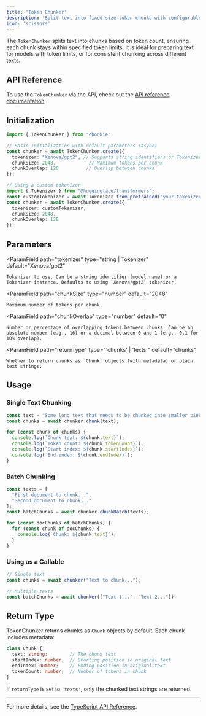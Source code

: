 ```yaml
---
title: 'Token Chunker'
description: 'Split text into fixed-size token chunks with configurable overlap'
icon: 'scissors'
---
```


The `TokenChunker` splits text into chunks based on token count, ensuring each chunk stays within specified token limits. It is ideal for preparing text for models with token limits, or for consistent chunking across different texts.

## API Reference

To use the `TokenChunker` via the API, check out the [API reference documentation](../../api-reference/token-chunker).

## Initialization

```ts
import { TokenChunker } from "chonkie";

// Basic initialization with default parameters (async)
const chunker = await TokenChunker.create({
  tokenizer: "Xenova/gpt2", // Supports string identifiers or Tokenizer instance
  chunkSize: 2048,            // Maximum tokens per chunk
  chunkOverlap: 128          // Overlap between chunks
});

// Using a custom tokenizer
import { Tokenizer } from "@huggingface/transformers";
const customTokenizer = await Tokenizer.from_pretrained("your-tokenizer");
const chunker = await TokenChunker.create({
  tokenizer: customTokenizer,
  chunkSize: 2048,
  chunkOverlap: 128
});
```

## Parameters

<ParamField
    path="tokenizer"
    type="string | Tokenizer"
    default="Xenova/gpt2"
>
    Tokenizer to use. Can be a string identifier (model name) or a Tokenizer instance. Defaults to using `Xenova/gpt2` tokenizer.
</ParamField>

<ParamField
    path="chunkSize"
    type="number"
    default="2048"
>
    Maximum number of tokens per chunk.
</ParamField>

<ParamField
    path="chunkOverlap"
    type="number"
    default="0"
>
    Number or percentage of overlapping tokens between chunks. Can be an absolute number (e.g., 16) or a decimal between 0 and 1 (e.g., 0.1 for 10% overlap).
</ParamField>

<ParamField
    path="returnType"
    type="'chunks' | 'texts'"
    default="chunks"
>
    Whether to return chunks as `Chunk` objects (with metadata) or plain text strings.
</ParamField>

## Usage

### Single Text Chunking

```ts
const text = "Some long text that needs to be chunked into smaller pieces...";
const chunks = await chunker.chunk(text);

for (const chunk of chunks) {
  console.log(`Chunk text: ${chunk.text}`);
  console.log(`Token count: ${chunk.tokenCount}`);
  console.log(`Start index: ${chunk.startIndex}`);
  console.log(`End index: ${chunk.endIndex}`);
}
```

### Batch Chunking

```ts
const texts = [
  "First document to chunk...",
  "Second document to chunk..."
];
const batchChunks = await chunker.chunkBatch(texts);

for (const docChunks of batchChunks) {
  for (const chunk of docChunks) {
    console.log(`Chunk: ${chunk.text}`);
  }
}
```

### Using as a Callable

```ts
// Single text
const chunks = await chunker("Text to chunk...");

// Multiple texts
const batchChunks = await chunker(["Text 1...", "Text 2..."]);
```

## Return Type

TokenChunker returns chunks as `Chunk` objects by default. Each chunk includes metadata:

```ts
class Chunk {
  text: string;        // The chunk text
  startIndex: number;  // Starting position in original text
  endIndex: number;    // Ending position in original text
  tokenCount: number;  // Number of tokens in chunk
}
```

If `returnType` is set to `'texts'`, only the chunked text strings are returned.

---

For more details, see the [TypeScript API Reference](https://github.com/chonkie-inc/chonkie-ts).

